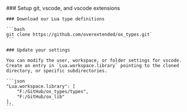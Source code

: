
<Steps>
    ### Setup git, vscode, and vscode extensions

    ### Download our Lua type definitions

    ```bash
    git clone https://github.com/overextended/ox_types.git`
    ```

    ### Update your settings

    You can modify the user, workspace, or folder settings for vscode.  
    Create an entry in `Lua.workspace.library` pointing to the cloned directory, or specific subdirectories.

    ```json
    "Lua.workspace.library": [
        "F:/GitHub/ox_types/types",
        "F:/GitHub/ox_lib"
    ],
    ```

</Steps>
